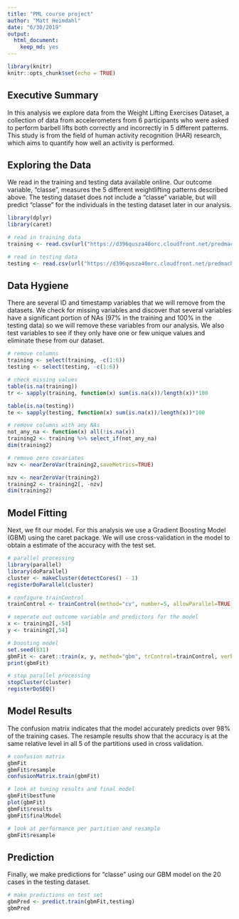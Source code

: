 ```yaml
---
title: "PML course project"
author: "Matt Heimdahl"
date: "6/30/2019"
output: 
  html_document:
    keep_md: yes
---
```


```r
library(knitr)
knitr::opts_chunk$set(echo = TRUE)
```

## Executive Summary

In this analysis we explore data from the Weight Lifting Exercises Dataset, a collection of data from accelerometers from 6 participants who were asked to perform barbell lifts both correctly and incorrectly in 5 different patterns. This study is from the field of human activity recognition (HAR) research, which aims to quantify how well an activity is performed.

## Exploring the Data

We read in the training and testing data available online. Our outcome variable, "classe", measures the 5 different weightlifting patterns described above. The testing dataset does not include a "classe" variable, but will predict "classe" for the individuals in the testing dataset later in our analysis.

```r
library(dplyr)
library(caret)

# read in training data
training <- read.csv(url("https://d396qusza40orc.cloudfront.net/predmachlearn/pml-training.csv"))

# read in testing data
testing <- read.csv(url("https://d396qusza40orc.cloudfront.net/predmachlearn/pml-testing.csv"))

```

## Data Hygiene

There are several ID and timestamp variables that we will remove from the datasets. We check for missing variables and discover that several variables have a significant portion of NAs (97% in the training and 100% in the testing data) so we will remove these variables from our analysis. We also test variables to see if they only have one or few unique values and eliminate these from our dataset.

```r
# remove columns
training <- select(training, -c(1:6))
testing <- select(testing, -c(1:6))

# check missing values
table(is.na(training))
tr <- sapply(training, function(x) sum(is.na(x))/length(x))*100

table(is.na(testing))
te <- sapply(testing, function(x) sum(is.na(x))/length(x))*100

# remove columns with any NAs
not_any_na <- function(x) all(!is.na(x))
training2 <- training %>% select_if(not_any_na)
dim(training2)

# remove zero covariates
nzv <- nearZeroVar(training2,saveMetrics=TRUE)

nzv <- nearZeroVar(training2)
training2 <- training2[, -nzv]
dim(training2)
```

## Model Fitting

Next, we fit our model. For this analysis we use a Gradient Boosting Model (GBM) using the caret package.
We will use cross-validation in the model to obtain a estimate of the accuracy with the test set.

```r
# parallel processing
library(parallel)
library(doParallel)
cluster <- makeCluster(detectCores() - 1) 
registerDoParallel(cluster)

# configure trainControl
trainControl <- trainControl(method="cv", number=5, allowParallel=TRUE, savePredictions = T)

# seperate out outcome variable and predictors for the model
x <- training2[,-54]
y <- training2[,54]

# boosting model
set.seed(831)
gbmFit <- caret::train(x, y, method="gbm", trControl=trainControl, verbose=FALSE)
print(gbmFit)

# stop parallel processing
stopCluster(cluster)
registerDoSEQ()
```

## Model Results

The confusion matrix indicates that the model accurately predicts over 98% of the training cases. The resample results show that the accuracy is at the same relative level in all 5 of the partitions used in cross validation.


```r
# confusion matrix
gbmFit
gbmFit$resample
confusionMatrix.train(gbmFit)

# look at tuning results and final model
gbmFit$bestTune
plot(gbmFit)
gbmFit$results
gbmFit$finalModel

# look at performance per partition and resample
gbmFit$resample

```

## Prediction

Finally, we make predictions for "classe" using our GBM model on the 20 cases in the testing dataset. 

```r
# make predictions on test set
gbmPred <- predict.train(gbmFit,testing)
gbmPred

```



